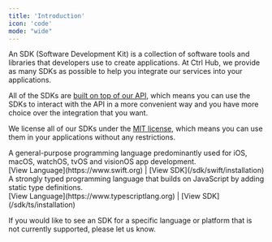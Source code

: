 ```yaml
---
title: 'Introduction'
icon: 'code'
mode: "wide"
---
```


An SDK (Software Development Kit) is a collection of software tools and libraries that developers use to create applications. At Ctrl Hub, we provide as many SDKs as possible to help you integrate our services into your applications.

All of the SDKs are [built on top of our API](/api-reference), which means you can use the SDKs to interact with the API in a more convenient way and you have more choice over the integration that you want.

We license all of our SDKs under the [MIT license](https://opensource.org/license/mit), which means you can use them in your applications without any restrictions.

<CardGroup cols={2}>
  <Card title="Swift" icon="swift">
    A general-purpose programming language predominantly used for iOS, macOS, watchOS, tvOS and visionOS app development.
    <br />
    [View Language](https://www.swift.org) | [View SDK](/sdk/swift/installation)
  </Card>
  <Card title="JS (TypeScript)" icon="js">
    A strongly typed programming language that builds on JavaScript by adding static type definitions.
    <br />
    [View Language](https://www.typescriptlang.org) | [View SDK](/sdk/ts/installation)
  </Card>
</CardGroup>

<Note>If you would like to see an SDK for a specific language or platform that is not currently supported, please let us know.</Note>
